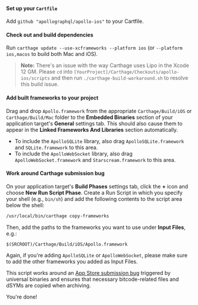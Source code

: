 <ExpansionPanel title="Carthage Installation">

<ExpansionPanelList>
<ExpansionPanelListItem>

#### Set up your `Cartfile`

Add `github "apollographql/apollo-ios"` to your Cartfile.

</ExpansionPanelListItem>
<ExpansionPanelListItem>

#### Check out and build dependencies

Run `carthage update --use-xcframeworks --platform ios` (or `--platform ios,macos` to build both Mac and iOS).

> **Note:** There's an issue with the way Carthage uses Lipo in the Xcode 12 GM. Please `cd` into `[YourProject]/Carthage/Checkouts/apollo-ios/scripts` and then run `./carthage-build-workaround.sh` to resolve this build issue.

</ExpansionPanelListItem>
<ExpansionPanelListItem> 

#### Add built frameworks to your project

Drag and drop `Apollo.framework` from the appropriate `Carthage/Build/iOS` or `Carthage/Build/Mac` folder to the **Embedded Binaries** section of your application target's **General** settings tab. This should also cause them to appear in the **Linked Frameworks And Libraries** section automatically.
  - To include the `ApolloSQLite` library, also drag `ApolloSQLite.framework` and `SQLite.framework` to this area.
  - To include the `ApolloWebSocket` library, also drag `ApolloWebSocket.framework` and `Starscream.framework` to this area.

</ExpansionPanelListItem>
<ExpansionPanelListItem>

#### Work around Carthage submission bug

On your application target's **Build Phases** settings tab, click the **+** icon and choose **New Run Script Phase**. Create a Run Script in which you specify your shell (e.g., `bin/sh`) and add the following contents to the script area below the shell:

 ```sh
 /usr/local/bin/carthage copy-frameworks
 ```

Then, add the paths to the frameworks you want to use under **Input Files**, e.g.:

 ```
 $(SRCROOT)/Carthage/Build/iOS/Apollo.framework
 ```

Again, if you're adding `ApolloSQLite` or `ApolloWebSocket`, please make sure to add the other frameworks you added as Input Files.

This script works around an [App Store submission bug](http://www.openradar.me/radar?id=6409498411401216) triggered by universal binaries and ensures that necessary bitcode-related files and dSYMs are copied when archiving.

</ExpansionPanelListItem>
<ExpansionPanelListItem>

You're done!

</ExpansionPanelListItem>
</ExpansionPanelList>

</ExpansionPanel>
